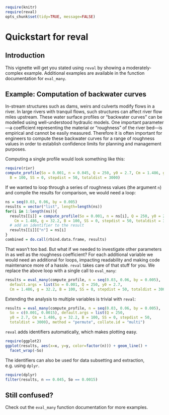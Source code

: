 %\VignetteEngine{knitr::knitr}
%\VignetteIndexEntry{quickstart}

```{r include=FALSE}
require(knitr)
require(reval)
opts_chunk$set(tidy=TRUE, message=FALSE)
```

Quickstart for reval
====================

Introduction
------------
This vignette will get you stated using `reval` by showing a moderately-complex 
example. Additional examples are available in the function documentation for
`eval_many`.

Example: Computation of backwater curves
----------------------------------------

In-stream structures such as dams, weirs and culverts modify flows in a river. 
In large rivers with tranquil flows, such structures can affect river flow 
miles upstream. These water surface profiles or "backwater curves" can be 
modelled using well-understood hydraulic models. One important 
parameter---a coefficient representing the material or "roughness" of the river 
bed---is empirical and cannot be easily measured. Therefore it is often 
important for engineers to compute these backwater curves for a range of 
roughness values in order to establish confidence limits for planning and 
management purposes. 

Computing a single profile would look something like this: 

```{r single, results="hide"}
require(rivr)
compute_profile(So = 0.001, n = 0.045, Q = 250, y0 = 2.7, Cm = 1.486, g = 32.2, 
  B = 100, SS = 0, stepdist = 50, totaldist = 3000)
```

If we wanted to loop through a series of roughness values (the argument `n`) 
and compile the results for comparison, we would need a loop:

```{r loop}
ns = seq(0.03, 0.06, by = 0.005)
results = vector("list", length=length(ns))
for(i in 1:length(ns)){
  results[[i]] = compute_profile(So = 0.001, n = ns[i], Q = 250, y0 = 2.7, 
    Cm = 1.486, g = 32.2, B = 100, SS = 0, stepdist = 50, totaldist = 3000)
  # add an identifier to the result
  results[[i]]["n"] = ns[i]
}
combined = do.call(rbind.data.frame, results)
```

That wasn't too bad. But what if we needed to investigate other parameters in 
as well as the roughness coefficient? For each additional variable we would
need an additional for loops, impacting readability and making code maintenance
more of a hassle. `reval` takes care of that stuff for you. We replace the
above loop with a single call to `eval_many`:

```{r reval-single}
results = eval_many(compute_profile, n = seq(0.03, 0.06, by = 0.005),
  default.args = list(So = 0.001, Q = 250, y0 = 2.7, 
  Cm = 1.486, g = 32.2, B = 100, SS = 0, stepdist = 50, totaldist = 3000))
```

Extending the analysis to multiple variables is trivial with `reval`:

```{r reval-multi}
results = eval_many(compute_profile, n = seq(0.03, 0.06, by = 0.005),
  So = c(0.001, 0.0015), default.args = list(Q = 250, 
  y0 = 2.7, Cm = 1.486, g = 32.2, B = 100, SS = 0, stepdist = 50, 
  totaldist = 3000), method = "permute", collate.id = "multi")
```

`reval` adds identifiers automatically, which makes plotting easy.

```{r plot-curves, fig.width=10, dpi=200}
require(ggplot2)
ggplot(results, aes(x=x, y=y, color=factor(n))) + geom_line() + 
  facet_wrap(~So)
```

The identifiers can also be used for data subsetting and extraction, e.g. using 
`dplyr`.

```{r reval-extract, results="hide"}
require(dplyr)
filter(results, n == 0.045, So == 0.0015)
``` 

Still confused? 
---------------

Check out the `eval_many` function documentation for more 
examples.
